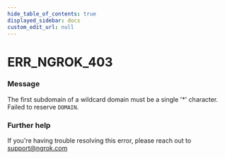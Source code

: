 ```yaml
---
hide_table_of_contents: true
displayed_sidebar: docs
custom_edit_url: null
---
```



# ERR_NGROK_403

### Message

The first subdomain of a wildcard domain must be a single '\*' character. Failed to reserve `DOMAIN`.

### Further help

If you're having trouble resolving this error, please reach out to [support@ngrok.com](mailto:support@ngrok.com?subject=Help%20with%20ERR_NGROK_403)

<ErrorDetails error="err_ngrok_403" />
